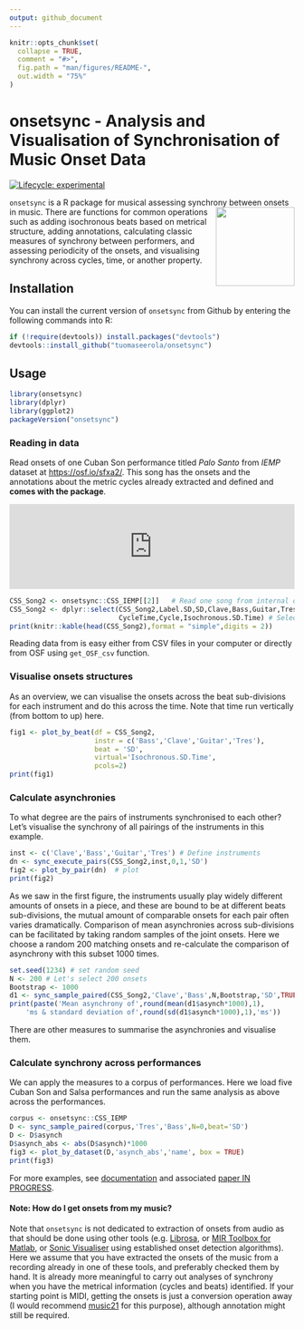 ```yaml
---
output: github_document
---
```


<!-- README.md is generated from README.Rmd. Please edit that file -->

```r
knitr::opts_chunk$set(
  collapse = TRUE,
  comment = "#>",
  fig.path = "man/figures/README-",
  out.width = "75%"
)
```

# onsetsync - Analysis and Visualisation of Synchronisation of Music Onset Data


<!-- badges: start -->
[![Lifecycle: experimental](https://img.shields.io/badge/lifecycle-experimental-orange.svg)](https://lifecycle.r-lib.org/articles/stages.html#experimental)
<!-- badges: end -->

`onsetsync` is a R package for musical assessing synchrony between onsets in music. <img src="man/figures/logo.png" align="right" height="139"/> There are functions for common operations such as adding isochronous beats based on metrical structure, adding annotations, calculating classic measures of synchrony between performers, and assessing periodicity of the onsets, and visualising synchrony across cycles, time, or another property.

## Installation

You can install the current version of `onsetsync` from Github by
entering the following commands into R:

```r
if (!require(devtools)) install.packages("devtools")
devtools::install_github("tuomaseerola/onsetsync")
```

## Usage


```r
library(onsetsync)
library(dplyr)
library(ggplot2)
packageVersion("onsetsync")
```
### Reading in data

Read onsets of one Cuban Son performance titled _Palo Santo_ from _IEMP_ dataset at [https://osf.io/sfxa2/](https://osf.io/sfxa2/). This song has the onsets and the annotations about the metric cycles already extracted and defined and **comes with the package**.

<iframe src="https://mfr.osf.io/render?url=https://osf.io/z9uxs/?direct%26mode=render%26action=download%26public_file=True&amp;initialWidth=700&amp;childId=mfrIframe&amp;parentTitle=OSF%20%7C%20CSS_Song2_StereoMix.wav&amp;parentUrl=https%3A%2F%2Fosf.io%2Fz9uxs%2F" width="100%" scrolling="yes" marginheight="0" frameborder="0" allowfullscreen="" webkitallowfullscreen="" sandbox="allow-scripts allow-popups allow-same-origin" height="150px"></iframe>


```r
CSS_Song2 <- onsetsync::CSS_IEMP[[2]]   # Read one song from internal data
CSS_Song2 <- dplyr::select(CSS_Song2,Label.SD,SD,Clave,Bass,Guitar,Tres,
                           CycleTime,Cycle,Isochronous.SD.Time) # Select some columns
print(knitr::kable(head(CSS_Song2),format = "simple",digits = 2))
```

Reading data from is easy either from CSV files in your computer or directly from OSF using `get_OSF_csv` function. 

### Visualise onsets structures

As an overview, we can visualise the onsets across the beat sub-divisions for each instrument and do this across the time. Note that time run vertically (from bottom to up) here.

```r
fig1 <- plot_by_beat(df = CSS_Song2, 
                     instr = c('Bass','Clave','Guitar','Tres'), 
                     beat = 'SD', 
                     virtual='Isochronous.SD.Time',
                     pcols=2)
print(fig1)
```

### Calculate asynchronies

To what degree are the pairs of instruments synchronised to each other? Let's visualise the synchrony of all pairings of the instruments in this example.

```r
inst <- c('Clave','Bass','Guitar','Tres') # Define instruments 
dn <- sync_execute_pairs(CSS_Song2,inst,0,1,'SD')
fig2 <- plot_by_pair(dn)  # plot
print(fig2)  
```

As we saw in the first figure, the instruments usually play widely different amounts of onsets in a piece, and these are bound to be at different beats sub-divisions, the mutual amount of comparable onsets for each pair often varies dramatically. Comparison of mean asynchronies across sub-divisions can be facilitated by taking random samples of the joint onsets. Here we choose a random 200 matching onsets and re-calculate the comparison of asynchrony with this subset 1000 times.

```r
set.seed(1234) # set random seed
N <- 200 # Let's select 200 onsets
Bootstrap <- 1000
d1 <- sync_sample_paired(CSS_Song2,'Clave','Bass',N,Bootstrap,'SD',TRUE)
print(paste('Mean asynchrony of',round(mean(d1$asynch*1000),1),
    'ms & standard deviation of',round(sd(d1$asynch*1000),1),'ms'))
```
There are other measures to summarise the asynchronies and visualise them. 

### Calculate synchrony across performances

We can apply the measures to a corpus of performances. Here we load five Cuban Son and Salsa performances and run the same analysis as above across the performances.

```r
corpus <- onsetsync::CSS_IEMP
D <- sync_sample_paired(corpus,'Tres','Bass',N=0,beat='SD')
D <- D$asynch
D$asynch_abs <- abs(D$asynch)*1000
fig3 <- plot_by_dataset(D,'asynch_abs','name', box = TRUE)
print(fig3)
```

For more examples, see [documentation](https://tuomaseerola.github.io/onsetsync/) and associated [paper IN PROGRESS](http://).

#### Note: How do I get onsets from my music?

Note that `onsetsync` is not dedicated to extraction of onsets from audio as that should be done using other tools (e.g. [Librosa](https://librosa.org), or [MIR Toolbox for Matlab](https://www.jyu.fi/hytk/fi/laitokset/mutku/en/research/materials/mirtoolbox), or [Sonic Visualiser](https://www.sonicvisualiser.org) using established onset detection algorithms). Here we assume that you have extracted the onsets of the music from a recording already in one of these tools, and preferably checked them by hand. It is already more meaningful to carry out analyses of synchrony when you have the metrical information (cycles and beats) identified. If your starting point is MIDI, getting the onsets is just a conversion operation away (I would recommend [music21](https://web.mit.edu/music21/doc/moduleReference/moduleConverter.html) for this purpose), although annotation might still be required.


